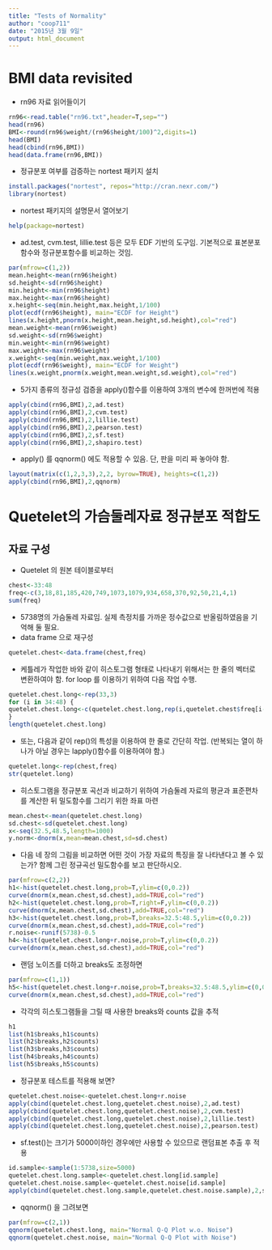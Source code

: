 ```yaml
---
title: "Tests of Normality"
author: "coop711"
date: "2015년 3월 9일"
output: html_document
---
```


BMI data revisited
==================

- rn96 자료 읽어들이기

```r
rn96<-read.table("rn96.txt",header=T,sep="")
head(rn96)
BMI<-round(rn96$weight/(rn96$height/100)^2,digits=1)
head(BMI)
head(cbind(rn96,BMI))
head(data.frame(rn96,BMI))
```

- 정규분포 여부를 검증하는 nortest 패키지 설치

```r
install.packages("nortest", repos="http://cran.nexr.com/")
library(nortest)
```

- nortest 패키지의 설명문서 열어보기

```r
help(package=nortest)
```

- ad.test, cvm.test, lillie.test 등은 모두 EDF 기반의 도구임. 기본적으로 표본분포함수와 정규분포함수를 비교하는 것임.

```r
par(mfrow=c(1,2))
mean.height<-mean(rn96$height)
sd.height<-sd(rn96$height)
min.height<-min(rn96$height)
max.height<-max(rn96$height)
x.height<-seq(min.height,max.height,1/100)
plot(ecdf(rn96$height), main="ECDF for Height")
lines(x.height,pnorm(x.height,mean.height,sd.height),col="red")
mean.weight<-mean(rn96$weight)
sd.weight<-sd(rn96$weight)
min.weight<-min(rn96$weight)
max.weight<-max(rn96$weight)
x.weight<-seq(min.weight,max.weight,1/100)
plot(ecdf(rn96$weight), main="ECDF for Weight")
lines(x.weight,pnorm(x.weight,mean.weight,sd.weight),col="red")

```

- 5가지 종류의 정규성 검증을  apply()함수를 이용하여 3개의 변수에 한꺼번에 적용

```r
apply(cbind(rn96,BMI),2,ad.test)
apply(cbind(rn96,BMI),2,cvm.test)
apply(cbind(rn96,BMI),2,lillie.test)
apply(cbind(rn96,BMI),2,pearson.test)
apply(cbind(rn96,BMI),2,sf.test)
apply(cbind(rn96,BMI),2,shapiro.test)
```

- apply() 를 qqnorm() 에도 적용할 수 있음. 단, 판을 미리 짜 놓아야 함.

```r
layout(matrix(c(1,2,3,3),2,2, byrow=TRUE), heights=c(1,2))
apply(cbind(rn96,BMI),2,qqnorm)
```

Quetelet의 가슴둘레자료 정규분포 적합도
===========================================

자료 구성
---------

- Quetelet 의 원본 테이블로부터 

```r
chest<-33:48
freq<-c(3,18,81,185,420,749,1073,1079,934,658,370,92,50,21,4,1)
sum(freq)
```

- 5738명의 가슴둘레 자료임. 실제 측정치를 가까운 정수값으로 반올림하였음을 기억해 둘 필요.
- data frame 으로 재구성 

```r
quetelet.chest<-data.frame(chest,freq)
```

- 케틀레가 작업한 바와 같이 히스토그램 형태로 나타내기 위해서는 한 줄의 벡터로 변환하여야 함. for loop 를 이용하기 위하여 다음 작업 수행.

```r
quetelet.chest.long<-rep(33,3)
for (i in 34:48) {
quetelet.chest.long<-c(quetelet.chest.long,rep(i,quetelet.chest$freq[i-32]))
}
length(quetelet.chest.long)
```

- 또는, 다음과 같이 rep()의 특성을 이용하여 한 줄로 간단히 작업. (반복되는 열이 하나가 아닐 경우는 lapply()함수를 이용하여야 함.)
```r
quetelet.long<-rep(chest,freq)
str(quetelet.long)
```


- 히스토그램을 정규분포 곡선과 비교하기 위하여 가슴둘레 자료의 평균과 표준편차를 계산한 뒤 밀도함수를 그리기 위한 좌표 마련

```r
mean.chest<-mean(quetelet.chest.long)
sd.chest<-sd(quetelet.chest.long)
x<-seq(32.5,48.5,length=1000)
y.norm<-dnorm(x,mean=mean.chest,sd=sd.chest)
```

- 다음 네 장의 그림을 비교하면 어떤 것이 가장 자료의 특징을 잘 나타낸다고 볼 수 있는가? 함께 그린 정규곡선 밀도함수를 보고 판단하시오.

```r
par(mfrow=c(2,2))
h1<-hist(quetelet.chest.long,prob=T,ylim=c(0,0.2))
curve(dnorm(x,mean.chest,sd.chest),add=TRUE,col="red")
h2<-hist(quetelet.chest.long,prob=T,right=F,ylim=c(0,0.2))
curve(dnorm(x,mean.chest,sd.chest),add=TRUE,col="red")
h3<-hist(quetelet.chest.long,prob=T,breaks=32.5:48.5,ylim=c(0,0.2))
curve(dnorm(x,mean.chest,sd.chest),add=TRUE,col="red")
r.noise<-runif(5738)-0.5
h4<-hist(quetelet.chest.long+r.noise,prob=T,ylim=c(0,0.2))
curve(dnorm(x,mean.chest,sd.chest),add=TRUE,col="red")
```

- 랜덤 노이즈를 더하고 breaks도 조정하면

```r
par(mfrow=c(1,1))
h5<-hist(quetelet.chest.long+r.noise,prob=T,breaks=32.5:48.5,ylim=c(0,0.2))
curve(dnorm(x,mean.chest,sd.chest),add=TRUE,col="red")
```

- 각각의 히스토그램들을 그릴 때 사용한 breaks와 counts 값을 추적 

```r
h1
list(h1$breaks,h1$counts)
list(h2$breaks,h2$counts)
list(h3$breaks,h3$counts)
list(h4$breaks,h4$counts)
list(h5$breaks,h5$counts)
````

- 정규분포 테스트를 적용해 보면?

```r
quetelet.chest.noise<-quetelet.chest.long+r.noise
apply(cbind(quetelet.chest.long,quetelet.chest.noise),2,ad.test)
apply(cbind(quetelet.chest.long,quetelet.chest.noise),2,cvm.test)
apply(cbind(quetelet.chest.long,quetelet.chest.noise),2,lillie.test)
apply(cbind(quetelet.chest.long,quetelet.chest.noise),2,pearson.test)
```
- sf.test()는 크기가 5000이하인 경우에만 사용할 수 있으므로 랜덤표본 추출 후 적용

```r
id.sample<-sample(1:5738,size=5000)
quetelet.chest.long.sample<-quetelet.chest.long[id.sample]
quetelet.chest.noise.sample<-quetelet.chest.noise[id.sample]
apply(cbind(quetelet.chest.long.sample,quetelet.chest.noise.sample),2,sf.test)
```

- qqnorm() 을 그려보면 
```r
par(mfrow=c(2,1))
qqnorm(quetelet.chest.long, main="Normal Q-Q Plot w.o. Noise")
qqnorm(quetelet.chest.noise, main="Normal Q-Q Plot with Noise")
```